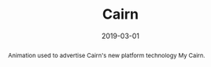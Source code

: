 ---
title: Cairn
tags:
    - music
abstract: Animation used to advertise Cairn's new platform technology My Cairn.
role: Composer
date: 2019-03-01
client: Cairn Housing Association
---